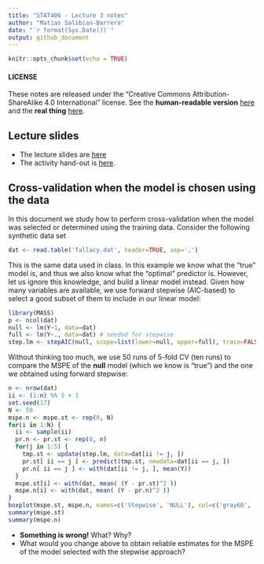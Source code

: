 ```yaml
---
title: "STAT406 - Lecture 3 notes"
author: "Matias Salibian-Barrera"
date: "`r format(Sys.Date())`"
output: github_document
---
```


```r
knitr::opts_chunk$set(echo = TRUE)
```

#### LICENSE
These notes are released under the 
"Creative Commons Attribution-ShareAlike 4.0 International" license. 
See the **human-readable version** [here](https://creativecommons.org/licenses/by-sa/4.0/)
and the **real thing** [here](https://creativecommons.org/licenses/by-sa/4.0/legalcode). 


## Lecture slides

* The lecture slides are [here](STAT406-19-lecture3.pdf)
* The activity hand-out is [here](lecture3-activity.pdf).

## Cross-validation when the model is chosen using the data

In this document we study how to perform cross-validation 
when the model was selected or determined using the 
training data. Consider the following synthetic data 
set
```r
dat <- read.table('fallacy.dat', header=TRUE, sep=',')
```
This is the same data used in class. In this example
we know what the "true" model is, and thus we also know
what the "optimal" predictor is. 
However, let us ignore this knowledge, and build a 
linear model instead. 
Given how many variables are available, we use
forward stepwise (AIC-based) to select a good subset of
them to include in our linear model:
```r
library(MASS)
p <- ncol(dat)
null <- lm(Y~1, data=dat)
full <- lm(Y~., data=dat) # needed for stepwise
step.lm <- stepAIC(null, scope=list(lower=null, upper=full), trace=FALSE)
```
Without thinking too much, we use 50 runs of 5-fold CV (ten runs) 
to compare the MSPE of the 
**null** model (which we know is "true") and the
one we obtained using forward stepwise:
```r
n <- nrow(dat)
ii <- (1:n) %% 5 + 1
set.seed(17)
N <- 50
mspe.n <- mspe.st <- rep(0, N)
for(i in 1:N) {
  ii <- sample(ii)
  pr.n <- pr.st <- rep(0, n)
  for(j in 1:5) {
    tmp.st <- update(step.lm, data=dat[ii != j, ])
    pr.st[ ii == j ] <- predict(tmp.st, newdata=dat[ii == j, ])
    pr.n[ ii == j ] <- with(dat[ii != j, ], mean(Y))
  }
  mspe.st[i] <- with(dat, mean( (Y - pr.st)^2 ))
  mspe.n[i] <- with(dat, mean( (Y - pr.n)^2 ))
}
boxplot(mspe.st, mspe.n, names=c('Stepwise', 'NULL'), col=c('gray60', 'hotpink'), main='Wrong')
summary(mspe.st)
summary(mspe.n)
```

* **Something is wrong!** What? Why? 
* What would you change above to obtain reliable estimates for the MSPE of the 
model selected with the stepwise approach? 


<!-- ## Correlated covariates -->

<!-- Technological advances in recent decades have resulted in data  -->
<!-- being collected in a fundamentally different way from the way  -->
<!-- it was when "classical" statistical methods were proposed.  -->
<!-- Specifically, it is not at all uncommon to have data sets with -->
<!-- an abundance of potentially useful explanatory variables.  -->
<!-- Sometimes the investigators are not sure which of them can be  -->
<!-- expected to be useful or meaningful. In many applications one -->
<!-- finds data with many more variables than cases.  -->

<!-- A consequence of this "wide net" data collection strategy is  -->
<!-- that many of the explanatory variables may be correlated with -->
<!-- each other. In what follows we will illustrate some of the -->
<!-- problems that this can cause both when training and interpreting -->
<!-- models, and also with the resulting predictions. -->

<!-- ### Significant variables "dissappear" -->

<!-- Consider the air pollution data set, and the fit to the  -->
<!-- **reduced** linear regression model used previously in class: -->
<!-- ```{r signif} -->
<!-- # Correlated covariates -->
<!-- x <- read.table('../Lecture1/rutgers-lib-30861_CSV-1.csv', header=TRUE, sep=',') -->
<!-- reduced <- lm(MORT ~ POOR + HC + NOX + HOUS + NONW, data=x) -->
<!-- round( summary(reduced)$coef, 3) -->
<!-- ``` -->
<!-- Note that all coefficients seem to be significant based on -->
<!-- the individual tests of hypothesis (with `POOR` and  -->
<!-- `HOUS` maybe only marginally so). In this sense all 5 -->
<!-- explanatory varibles in this model appear to be relevant. -->

<!-- Now, we fit the **full** model, that is, we include -->
<!-- all available explanatory variables in the data set: -->
<!-- ```{r signif2} -->
<!-- full <- lm(MORT ~ ., data=x) -->
<!-- round( summary(full)$coef, 3) -->
<!-- ``` -->
<!-- Now we have many more parameters to estimate, and while two of -->
<!-- them appear to be significantly different from zero (`NONW` -->
<!-- and `PREC`), all the others seem to be redundant.  -->
<!-- In particular, note that the p-values for the individual -->
<!-- test of hypotheses for 4 out of the 5   -->
<!-- regression coefficients for the variables of the **reduced** -->
<!-- model have now become not significant. -->
<!-- ```{r signif3} -->
<!-- round( summary(full)$coef[ names(coef(reduced)), ], 3) -->
<!-- ``` -->

<!-- ### Why does this happen?  -->

<!-- Recall that the covariance matrix of the least squares estimator involves the -->
<!-- inverse of (X'X), where X' denotes the transpose of the n x p matrix X (that -->
<!-- contains each vector of explanatory variables as a row). It is easy to see  -->
<!-- that if two columns of X are linearly dependent, then X'X will be rank deficient.  -->
<!-- When two columns of X are "close" to being linearly dependent (e.g. their -->
<!-- linear corrleation is high), then the matrix X'X will be ill-conditioned, and -->
<!-- its inverse will have very large entries. This means that the estimated  -->
<!-- standard errors of the least squares estimator will be unduly large, resulting -->
<!-- in non-significant test of hypotheses for each parameter separately, even if -->
<!-- the global test for all of them simultaneously is highly significant. -->

<!-- ### Why is this a problem if we are interested in prediction? -->

<!-- Although in many applications one is interested in interpreting the parameters -->
<!-- of the model, even if one is only trying to fit / train a model to do -->
<!-- predictions, highly variable parameter estimators will typically result in -->
<!-- a noticeable loss of prediction accuracy. This can be easily seen from the  -->
<!-- bias / variance factorization of the mean squared prediction error (MSPE)  -->
<!-- mentioned in class. Hence, better predictions can be obtained if one -->
<!-- uses less-variable parameter estimators.  -->

<!-- ### What can we do? -->

<!-- A commonly used strategy is to remove some explanatory variables from the -->
<!-- model, leaving only non-redundant covariates. However, this is easier said than -->
<!-- done. You have seen some strategies in other courses (stepwise variable selection, etc.) -->
<!-- In coming weeks we will investigate other methods to deal with this problem. -->



